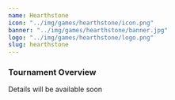 ---
name: Hearthstone
icon: "../img/games/hearthstone/icon.png"
banner: "../img/games/hearthstone/banner.jpg"
logo: "../img/games/hearthstone/logo.png"
slug: hearthstone
---

### Tournament Overview

Details will be available soon
